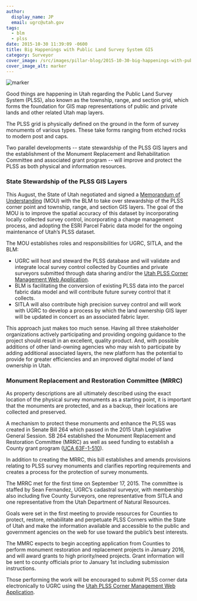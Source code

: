 ```yaml
---
author:
  display_name: JP
  email: ugrc@utah.gov
tags:
  - blm
  - plss
date: 2015-10-30 11:39:09 -0600
title: Big Happenings with Public Land Survey System GIS
category: Surveyor
cover_image: /src/images/pillar-blog/2015-10-30-big-happenings-with-public-land-survey-system-gis/comarker_large.jpg
cover_image_alt: marker
---
```



![marker](../../images/pillar-blog/2015-10-30-big-happenings-with-public-land-survey-system-gis/comarker_large.jpg)

Good things are happening in Utah regarding the Public Land Survey System (PLSS), also known as the township, range, and section grid, which forms the foundation for GIS map representations of public and private lands and other related Utah map layers.

The PLSS grid is physically defined on the ground in the form of survey monuments of various types. These take forms ranging from etched rocks to modern post and caps.

Two parallel developments -- state stewardship of the PLSS GIS layers and the establishment of the Monument Replacement and Rehabilitation Committee and associated grant program -- will improve and protect the PLSS as both physical and information resources.

### State Stewardship of the PLSS GIS Layers

This August, the State of Utah negotiated and signed a [Memorandum of Understanding](https://drive.google.com/file/d/1GoNuIEhg80KFB5e2FqL64RkspyCJlzu7/view?usp=sharing) (MOU) with the BLM to take over stewardship of the PLSS corner point and township, range, and section GIS layers. The goal of the MOU is to improve the spatial accuracy of this dataset by incorporating locally collected survey control, incorporating a change management process, and adopting the ESRI Parcel Fabric data model for the ongoing maintenance of Utah’s PLSS dataset.

The MOU establishes roles and responsibilities for UGRC, SITLA, and the BLM:

- UGRC will host and steward the PLSS database and will validate and integrate local survey control collected by Counties and private surveyors submitted through data sharing and/or the [Utah PLSS Corner Management Web Application](https://plss.utah.gov/).
- BLM is facilitating the conversion of existing PLSS data into the parcel fabric data model and will contribute future survey control that it collects.
- SITLA will also contribute high precision survey control and will work with UGRC to develop a process by which the land ownership GIS layer will be updated in concert as an associated fabric layer.

This approach just makes too much sense. Having all three stakeholder organizations actively participating and providing ongoing guidance to the project should result in an excellent, quality product. And, with possible additions of other land-owning agencies who may wish to participate by adding additional associated layers, the new platform has the potential to provide for greater efficiencies and an improved digital model of land ownership in Utah.

### Monument Replacement and Restoration Committee (MRRC)

As property descriptions are all ultimately described using the exact location of the physical survey monuments as a starting point, it is important that the monuments are protected, and as a backup, their locations are collected and preserved.

A mechanism to protect these monuments and enhance the PLSS was created in Senate Bill 264 which passed in the 2015 Utah Legislative General Session. SB 264 established the Monument Replacement and Restoration Committee (MRRC) as well as seed funding to establish a County grant program ([UCA 63F-1-510](https://le.utah.gov/xcode/Title63F/Chapter1/63F-1-S510.html)).

In addition to creating the MRRC, this bill establishes and amends provisions relating to PLSS survey monuments and clarifies reporting requirements and creates a process for the protection of survey monuments.

The MRRC met for the first time on September 17, 2015. The committee is staffed by Sean Fernandez, UGRC’s cadastral surveyor, with membership also including five County Surveyors, one representative from SITLA and one representative from the Utah Department of Natural Resources.

Goals were set in the first meeting to provide resources for Counties to protect, restore, rehabilitate and perpetuate PLSS Corners within the State of Utah and make the information available and accessible to the public and government agencies on the web for use toward the public’s best interests.

The MMRC expects to begin accepting application from Counties to perform monument restoration and replacement projects in January 2016, and will award grants to high priority/need projects. Grant information will be sent to county officials prior to January 1st including submission instructions.

Those performing the work will be encouraged to submit PLSS corner data electronically to UGRC using the [Utah PLSS Corner Management Web Application](https://plss.utah.gov/).

<Contacts subject={frontmatter.title} contactKey="plss" />
